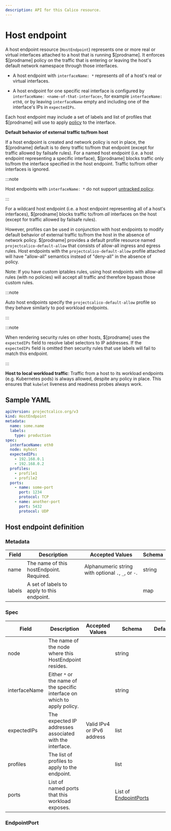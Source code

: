 ```yaml
---
description: API for this Calico resource.
---
```


# Host endpoint


A host endpoint resource (`HostEndpoint`) represents one or more real or virtual interfaces
attached to a host that is running $[prodname]. It enforces $[prodname] policy on
the traffic that is entering or leaving the host's default network namespace through those
interfaces.

- A host endpoint with `interfaceName: *` represents _all_ of a host's real or virtual
  interfaces.

- A host endpoint for one specific real interface is configured by `interfaceName: <name-of-that-interface>`,
  for example `interfaceName: eth0`, or by leaving `interfaceName`
  empty and including one of the interface's IPs in `expectedIPs`.

Each host endpoint may include a set of labels and list of profiles that $[prodname]
will use to apply
[policy](networkpolicy.mdx)
to the interface.

**Default behavior of external traffic to/from host**

If a host endpoint is created and network policy is not in place, the $[prodname] default is to deny traffic to/from that endpoint (except for traffic allowed by failsafe rules).
For a named host endpoint (i.e. a host endpoint representing a specific interface), $[prodname] blocks traffic only to/from the interface specified in the host endpoint. Traffic to/from other interfaces is ignored.

:::note

Host endpoints with `interfaceName: *` do not support [untracked policy](../../network-policy/extreme-traffic/high-connection-workloads.mdx).

:::

For a wildcard host endpoint (i.e. a host endpoint representing all of a host's interfaces), $[prodname] blocks traffic to/from _all_ interfaces on the host (except for traffic allowed by failsafe rules).

However, profiles can be used in conjunction with host endpoints to modify default behavior of external traffic to/from the host in the absence of network policy.
$[prodname] provides a default profile resource named `projectcalico-default-allow` that consists of allow-all ingress and egress rules.
Host endpoints with the `projectcalico-default-allow` profile attached will have "allow-all" semantics instead of "deny-all" in the absence of policy.

Note: If you have custom iptables rules, using host endpoints with allow-all rules (with no policies) will accept all traffic and therefore bypass those custom rules.

:::note

Auto host endpoints specify the `projectcalico-default-allow` profile so they behave similarly to pod workload endpoints.

:::

:::note

When rendering security rules on other hosts, $[prodname] uses the
`expectedIPs` field to resolve label selectors to IP addresses. If the `expectedIPs` field
is omitted then security rules that use labels will fail to match this endpoint.

:::

**Host to local workload traffic**: Traffic from a host to its workload endpoints (e.g. Kubernetes pods) is always allowed, despite any policy in place. This ensures that `kubelet` liveness and readiness probes always work.

## Sample YAML

```yaml
apiVersion: projectcalico.org/v3
kind: HostEndpoint
metadata:
  name: some.name
  labels:
    type: production
spec:
  interfaceName: eth0
  node: myhost
  expectedIPs:
    - 192.168.0.1
    - 192.168.0.2
  profiles:
    - profile1
    - profile2
  ports:
    - name: some-port
      port: 1234
      protocol: TCP
    - name: another-port
      port: 5432
      protocol: UDP
```

## Host endpoint definition

### Metadata

| Field  | Description                                | Accepted Values                                     | Schema |
| ------ | ------------------------------------------ | --------------------------------------------------- | ------ |
| name   | The name of this hostEndpoint. Required.   | Alphanumeric string with optional `.`, `_`, or `-`. | string |
| labels | A set of labels to apply to this endpoint. |                                                     | map    |

### Spec

| Field         | Description                                                                | Accepted Values            | Schema                                 | Default |
| ------------- | -------------------------------------------------------------------------- | -------------------------- | -------------------------------------- | ------- |
| node          | The name of the node where this HostEndpoint resides.                      |                            | string                                 |
| interfaceName | Either `*` or the name of the specific interface on which to apply policy. |                            | string                                 |
| expectedIPs   | The expected IP addresses associated with the interface.                   | Valid IPv4 or IPv6 address | list                                   |
| profiles      | The list of profiles to apply to the endpoint.                             |                            | list                                   |
| ports         | List of named ports that this workload exposes.                            |                            | List of [EndpointPorts](#endpointport) |

### EndpointPort

<Endpointport />